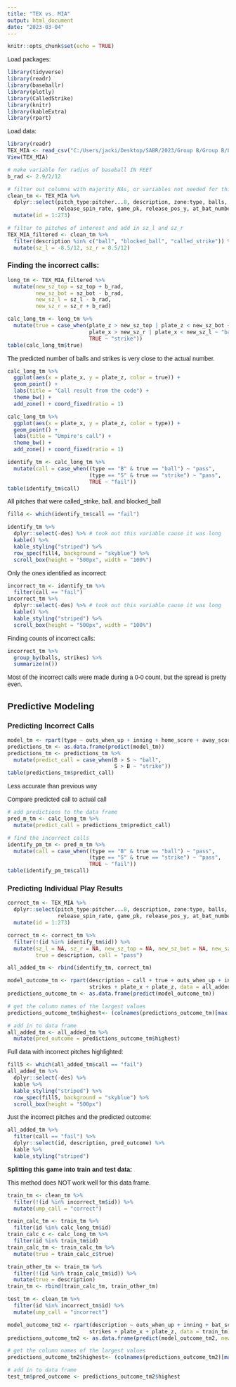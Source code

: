 ```yaml
---
title: "TEX vs. MIA"
output: html_document
date: "2023-03-04"
---
```


<link rel="preconnect" href="https://fonts.googleapis.com">
<link rel="preconnect" href="https://fonts.gstatic.com" crossorigin>
<link href="https://fonts.googleapis.com/css2?family=Open+Sans:wght@300&family=Source+Sans+Pro&display=swap" rel="stylesheet">
<style>

body{
font-family: 'Source Sans Pro', sans-serif;
}

</style>

```r
knitr::opts_chunk$set(echo = TRUE)
```

Load packages:
```r
library(tidyverse)
library(readr)
library(baseballr)
library(plotly)
library(CalledStrike)
library(knitr)
library(kableExtra)
library(rpart)
```

Load data:
```r
library(readr)
TEX_MIA <- read_csv("C:/Users/jacki/Desktop/SABR/2023/Group B/Group B/Libka 9-12-22/TEX at MIA 9-12-22.csv")
View(TEX_MIA)

# make variable for radius of baseball IN FEET
b_rad <- 2.9/2/12
```

```r
# filter out columns with majority NAs, or variables not needed for this analysis
clean_tm <- TEX_MIA %>% 
  dplyr::select(pitch_type:pitcher...8, description, zone:type, balls, strikes, plate_x, plate_z, outs_when_up:inning_topbot, sz_top, sz_bot, effective_speed, 
                release_spin_rate, game_pk, release_pos_y, at_bat_number:post_bat_score, spin_axis:delta_run_exp) %>% 
  mutate(id = 1:273)

# filter to pitches of interest and add in sz_l and sz_r
TEX_MIA_filtered <- clean_tm %>% 
  filter(description %in% c("ball", "blocked_ball", "called_strike")) %>% 
  mutate(sz_l = -8.5/12, sz_r = 8.5/12)
```

### Finding the incorrect calls:
```r
long_tm <- TEX_MIA_filtered %>% 
  mutate(new_sz_top = sz_top + b_rad,
         new_sz_bot = sz_bot - b_rad,
         new_sz_l = sz_l - b_rad,
         new_sz_r = sz_r + b_rad)

calc_long_tm <- long_tm %>% 
  mutate(true = case_when(plate_z > new_sz_top | plate_z < new_sz_bot ~ "ball",
                          plate_x > new_sz_r | plate_x < new_sz_l ~ "ball",
                          TRUE ~ "strike"))
table(calc_long_tm$true)
```
The predicted number of balls and strikes is very close to the actual number.

```r
calc_long_tm %>% 
  ggplot(aes(x = plate_x, y = plate_z, color = true)) +
  geom_point() +
  labs(title = "Call result from the code") +
  theme_bw() +
  add_zone() + coord_fixed(ratio = 1)

calc_long_tm %>% 
  ggplot(aes(x = plate_x, y = plate_z, color = type)) +
  geom_point() +
  labs(title = "Umpire's call") +
  theme_bw() +
  add_zone() + coord_fixed(ratio = 1)
```


```r
identify_tm <- calc_long_tm %>% 
  mutate(call = case_when((type == "B" & true == "ball") ~ "pass",
                          (type == "S" & true == "strike") ~ "pass",
                          TRUE ~ "fail"))
table(identify_tm$call)
```

All pitches that were called_strike, ball, and blocked_ball
```r
fill4 <- which(identify_tm$call == "fail")

identify_tm %>% 
  dplyr::select(-des) %>% # took out this variable cause it was long
  kable() %>% 
  kable_styling("striped") %>% 
  row_spec(fill4, background = "skyblue") %>% 
  scroll_box(height = "500px", width = "100%")
```

Only the ones identified as incorrect:
```r
incorrect_tm <- identify_tm %>% 
  filter(call == "fail")
incorrect_tm %>% 
  dplyr::select(-des) %>% # took out this variable cause it was long
  kable() %>% 
  kable_styling("striped") %>% 
  scroll_box(height = "500px", width = "100%")
```

Finding counts of incorrect calls:
```r
incorrect_tm %>% 
  group_by(balls, strikes) %>% 
  summarize(n())
```
Most of the incorrect calls were made during a 0-0 count, but the spread is pretty even.

## Predictive Modeling

### Predicting Incorrect Calls

```r
model_tm <- rpart(type ~ outs_when_up + inning + home_score + away_score + balls + strikes, data = identify_tm)
predictions_tm <- as.data.frame(predict(model_tm))
predictions_tm <- predictions_tm %>% 
  mutate(predict_call = case_when(B > S ~ "ball",
                                  S > B ~ "strike"))
table(predictions_tm$predict_call)
```
Less accurate than previous way

Compare predicted call to actual call
```r
# add predictions to the data frame
pred_m_tm <- calc_long_tm %>% 
  mutate(predict_call = predictions_tm$predict_call)

# find the incorrect calls
identify_pm_tm <- pred_m_tm %>% 
  mutate(call = case_when((type == "B" & true == "ball") ~ "pass",
                          (type == "S" & true == "strike") ~ "pass",
                          TRUE ~ "fail"))
table(identify_pm_tm$call)
```

### Predicting Individual Play Results

```r
correct_tm <- TEX_MIA %>% 
  dplyr::select(pitch_type:pitcher...8, description, zone:type, balls, strikes, plate_x, plate_z, outs_when_up:inning_topbot, sz_top, sz_bot, effective_speed, 
                release_spin_rate, game_pk, release_pos_y, at_bat_number:post_bat_score, spin_axis:delta_run_exp) %>% 
  mutate(id = 1:273)

correct_tm <- correct_tm %>% 
  filter(!(id %in% identify_tm$id)) %>% 
  mutate(sz_l = NA, sz_r = NA, new_sz_top = NA, new_sz_bot = NA, new_sz_l = NA, new_sz_r = NA,
         true = description, call = "pass")

all_added_tm <- rbind(identify_tm, correct_tm)
```

```r
model_outcome_tm <- rpart(description ~ call + true + outs_when_up + inning + bat_score + fld_score + balls + 
                          strikes + plate_x + plate_z, data = all_added_tm)
predictions_outcome_tm <- as.data.frame(predict(model_outcome_tm))

# get the column names of the largest values
predictions_outcome_tm$highest<- (colnames(predictions_outcome_tm)[max.col(predictions_outcome_tm)])

# add in to data frame
all_added_tm <- all_added_tm %>% 
  mutate(pred_outcome = predictions_outcome_tm$highest)
```


Full data with incorrect pitches highlighted:
```r
fill5 <- which(all_added_tm$call == "fail")
all_added_tm %>% 
  dplyr::select(-des) %>% 
  kable %>% 
  kable_styling("striped") %>% 
  row_spec(fill5, background = "skyblue") %>% 
  scroll_box(height = "500px")
```

Just the incorrect pitches and the predicted outcome:

```r
all_added_tm %>% 
  filter(call == "fail") %>% 
  dplyr::select(id, description, pred_outcome) %>% 
  kable %>% 
  kable_styling("striped") 
```

**Splitting this game into train and test data:**

This method does NOT work well for this data frame.

```r
train_tm <- clean_tm %>% 
  filter(!(id %in% incorrect_tm$id)) %>% 
  mutate(ump_call = "correct")

train_calc_tm <- train_tm %>% 
  filter(id %in% calc_long_tm$id)
train_calc_c <- calc_long_tm %>% 
  filter(id %in% train_tm$id)
train_calc_tm <- train_calc_tm %>% 
  mutate(true = train_calc_c$true)

train_other_tm <- train_tm %>% 
  filter(!(id %in% train_calc_tm$id)) %>% 
  mutate(true = description)
train_tm <- rbind(train_calc_tm, train_other_tm)

test_tm <- clean_tm %>% 
  filter(id %in% incorrect_tm$id) %>% 
  mutate(ump_call = "incorrect")
```

```r
model_outcome_tm2 <- rpart(description ~ outs_when_up + inning + bat_score + fld_score + balls + #true + ump_call +
                          strikes + plate_x + plate_z, data = train_tm)
predictions_outcome_tm2 <- as.data.frame(predict(model_outcome_tm2, newdata = test_tm))

# get the column names of the largest values
predictions_outcome_tm2$highest<- (colnames(predictions_outcome_tm2)[max.col(predictions_outcome_tm2)])

# add in to data frame
test_tm$pred_outcome <- predictions_outcome_tm2$highest
```

